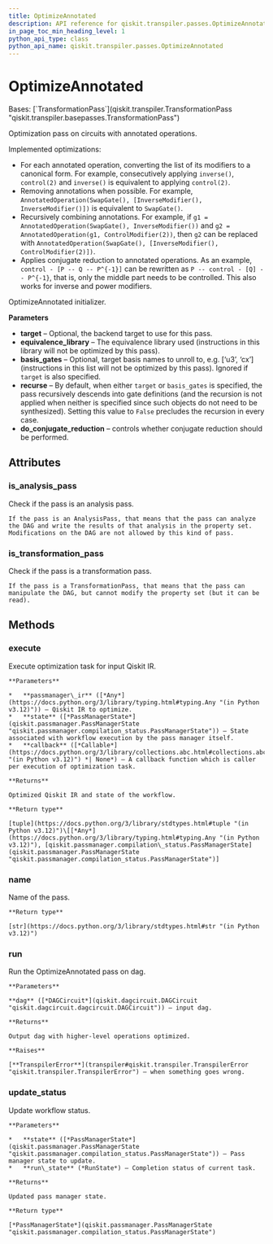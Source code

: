 ```yaml
---
title: OptimizeAnnotated
description: API reference for qiskit.transpiler.passes.OptimizeAnnotated
in_page_toc_min_heading_level: 1
python_api_type: class
python_api_name: qiskit.transpiler.passes.OptimizeAnnotated
---
```


# OptimizeAnnotated

<Class id="qiskit.transpiler.passes.OptimizeAnnotated" isDedicatedPage={true} github="https://github.com/Qiskit/qiskit/tree/stable/1.1/qiskit/transpiler/passes/optimization/optimize_annotated.py#L35-L446" signature="qiskit.transpiler.passes.OptimizeAnnotated(*\*args*, *\*\*kwargs*)" modifiers="class">
  Bases: [`TransformationPass`](qiskit.transpiler.TransformationPass "qiskit.transpiler.basepasses.TransformationPass")

  Optimization pass on circuits with annotated operations.

  Implemented optimizations:

  *   For each annotated operation, converting the list of its modifiers to a canonical form. For example, consecutively applying `inverse()`, `control(2)` and `inverse()` is equivalent to applying `control(2)`.
  *   Removing annotations when possible. For example, `AnnotatedOperation(SwapGate(), [InverseModifier(), InverseModifier()])` is equivalent to `SwapGate()`.
  *   Recursively combining annotations. For example, if `g1 = AnnotatedOperation(SwapGate(), InverseModifier())` and `g2 = AnnotatedOperation(g1, ControlModifier(2))`, then `g2` can be replaced with `AnnotatedOperation(SwapGate(), [InverseModifier(), ControlModifier(2)])`.
  *   Applies conjugate reduction to annotated operations. As an example, `control - [P -- Q -- P^{-1}]` can be rewritten as `P -- control - [Q] -- P^{-1}`, that is, only the middle part needs to be controlled. This also works for inverse and power modifiers.

  OptimizeAnnotated initializer.

  **Parameters**

  *   **target** – Optional, the backend target to use for this pass.
  *   **equivalence\_library** – The equivalence library used (instructions in this library will not be optimized by this pass).
  *   **basis\_gates** – Optional, target basis names to unroll to, e.g. \[‘u3’, ‘cx’] (instructions in this list will not be optimized by this pass). Ignored if `target` is also specified.
  *   **recurse** – By default, when either `target` or `basis_gates` is specified, the pass recursively descends into gate definitions (and the recursion is not applied when neither is specified since such objects do not need to be synthesized). Setting this value to `False` precludes the recursion in every case.
  *   **do\_conjugate\_reduction** – controls whether conjugate reduction should be performed.

  ## Attributes

  ### is\_analysis\_pass

  <Attribute id="qiskit.transpiler.passes.OptimizeAnnotated.is_analysis_pass">
    Check if the pass is an analysis pass.

    If the pass is an AnalysisPass, that means that the pass can analyze the DAG and write the results of that analysis in the property set. Modifications on the DAG are not allowed by this kind of pass.
  </Attribute>

  ### is\_transformation\_pass

  <Attribute id="qiskit.transpiler.passes.OptimizeAnnotated.is_transformation_pass">
    Check if the pass is a transformation pass.

    If the pass is a TransformationPass, that means that the pass can manipulate the DAG, but cannot modify the property set (but it can be read).
  </Attribute>

  ## Methods

  ### execute

  <Function id="qiskit.transpiler.passes.OptimizeAnnotated.execute" github="https://github.com/Qiskit/qiskit/tree/stable/1.1/qiskit/transpiler/basepasses.py#L189-L211" signature="execute(*passmanager\_ir*, *state*, *callback=None*)">
    Execute optimization task for input Qiskit IR.

    **Parameters**

    *   **passmanager\_ir** ([*Any*](https://docs.python.org/3/library/typing.html#typing.Any "(in Python v3.12)")) – Qiskit IR to optimize.
    *   **state** ([*PassManagerState*](qiskit.passmanager.PassManagerState "qiskit.passmanager.compilation_status.PassManagerState")) – State associated with workflow execution by the pass manager itself.
    *   **callback** ([*Callable*](https://docs.python.org/3/library/collections.abc.html#collections.abc.Callable "(in Python v3.12)") *| None*) – A callback function which is caller per execution of optimization task.

    **Returns**

    Optimized Qiskit IR and state of the workflow.

    **Return type**

    [tuple](https://docs.python.org/3/library/stdtypes.html#tuple "(in Python v3.12)")\[[*Any*](https://docs.python.org/3/library/typing.html#typing.Any "(in Python v3.12)"), [qiskit.passmanager.compilation\_status.PassManagerState](qiskit.passmanager.PassManagerState "qiskit.passmanager.compilation_status.PassManagerState")]
  </Function>

  ### name

  <Function id="qiskit.transpiler.passes.OptimizeAnnotated.name" github="https://github.com/Qiskit/qiskit/tree/stable/1.1/qiskit/passmanager/base_tasks.py#L68-L70" signature="name()">
    Name of the pass.

    **Return type**

    [str](https://docs.python.org/3/library/stdtypes.html#str "(in Python v3.12)")
  </Function>

  ### run

  <Function id="qiskit.transpiler.passes.OptimizeAnnotated.run" github="https://github.com/Qiskit/qiskit/tree/stable/1.1/qiskit/transpiler/passes/optimization/optimize_annotated.py#L98-L112" signature="run(*dag*)">
    Run the OptimizeAnnotated pass on dag.

    **Parameters**

    **dag** ([*DAGCircuit*](qiskit.dagcircuit.DAGCircuit "qiskit.dagcircuit.dagcircuit.DAGCircuit")) – input dag.

    **Returns**

    Output dag with higher-level operations optimized.

    **Raises**

    [**TranspilerError**](transpiler#qiskit.transpiler.TranspilerError "qiskit.transpiler.TranspilerError") – when something goes wrong.
  </Function>

  ### update\_status

  <Function id="qiskit.transpiler.passes.OptimizeAnnotated.update_status" github="https://github.com/Qiskit/qiskit/tree/stable/1.1/qiskit/transpiler/basepasses.py#L213-L221" signature="update\_status(*state*, *run\_state*)">
    Update workflow status.

    **Parameters**

    *   **state** ([*PassManagerState*](qiskit.passmanager.PassManagerState "qiskit.passmanager.compilation_status.PassManagerState")) – Pass manager state to update.
    *   **run\_state** (*RunState*) – Completion status of current task.

    **Returns**

    Updated pass manager state.

    **Return type**

    [*PassManagerState*](qiskit.passmanager.PassManagerState "qiskit.passmanager.compilation_status.PassManagerState")
  </Function>
</Class>

